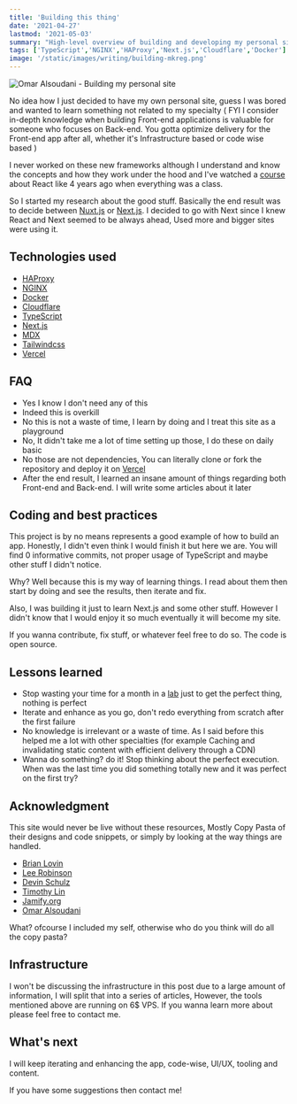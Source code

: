 ```yaml
---
title: 'Building this thing'
date: '2021-04-27'
lastmod: '2021-05-03'
summary: "High-level overview of building and developing my personal site and some of the struggles for someone whose specialty is not Front-end. And by that I mean I have zero knowledge of CSS (Well not zero maybe 5%)."
tags: ['TypeScript','NGINX','HAProxy','Next.js','Cloudflare','Docker']
image: '/static/images/writing/building-mkreg.png'
---
```


<Image
  src="/static/images/writing/building-mkreg.png"
  alt="Omar Alsoudani - Building my personal site"
  width={1392}
  height={1100}
/>


No idea how I just decided to have my own personal site, guess I was bored and wanted to learn something not related to my specialty ( FYI I consider in-depth knowledge when building Front-end applications is valuable for someone who focuses on Back-end. You gotta optimize delivery for the Front-end app after all, whether it's Infrastructure based or code wise based )

I never worked on these new frameworks although I understand and know the concepts and how they work under the hood and I've watched a [course](https://www.udemy.com/course/react-the-complete-guide-incl-redux/) about React like 4 years ago when everything was a class.

So I started my research about the good stuff. Basically the end result was to decide between [Nuxt.js](https://nuxtjs.org/) or [Next.js](https://nextjs.org/). I decided to go with Next since I knew React and Next seemed to be always ahead, Used more and bigger sites were using it.

## Technologies used

- [HAProxy](https://www.haproxy.org/)
- [NGINX](https://nginx.org/)
- [Docker](https://www.docker.com/)
- [Cloudflare](https://cloudflare.com/)
- [TypeScript](https://www.typescriptlang.org/)
- [Next.js](https://nextjs.org/)
- [MDX](https://mdxjs.com/)
- [Tailwindcss](https://tailwindcss.com/)
- [Vercel](https://vercel.com/)

## FAQ

- Yes I know I don't need any of this
- Indeed this is overkill
- No this is not a waste of time, I learn by doing and I treat this site as a playground
- No, It didn't take me a lot of time setting up those, I do these on daily basic
- No those are not dependencies, You can literally clone or fork the repository and deploy it on [Vercel](https://vercel.com/)
- After the end result, I learned an insane amount of things regarding both Front-end and Back-end. I will write some articles about it later

## Coding and best practices

This project is by no means represents a good example of how to build an app. Honestly, I didn't even think I would finish it but here we are. You will find 0 informative commits, not proper usage of TypeScript and maybe other stuff I didn't notice.

Why? Well because this is my way of learning things. I read about them then start by doing and see the results, then iterate and fix. 

Also, I was building it just to learn Next.js and some other stuff. However I didn't know that I would enjoy it so much eventually it will become my site.

If you wanna contribute, fix stuff, or whatever feel free to do so. The code is open source.

## Lessons learned

- Stop wasting your time for a month in a [lab](https://rsms.me/inter/lab/) just to get the perfect thing, nothing is perfect
- Iterate and enhance as you go, don't redo everything from scratch after the first failure
- No knowledge is irrelevant or a waste of time. As I said before this helped me a lot with other specialties (for example Caching and invalidating static content with efficient delivery through a CDN)
- Wanna do something? do it! Stop thinking about the perfect execution. When was the last time you did something totally new and it was perfect on the first try?

## Acknowledgment

This site would never be live without these resources, Mostly Copy Pasta of their designs and code snippets, or simply by looking at the way things are handled.

- [Brian Lovin](https://brianlovin.com/)
- [Lee Robinson](https://leerob.io/)
- [Devin Schulz](https://devinschulz.com/)
- [Timothy Lin](https://tailwind-nextjs-starter-blog.vercel.app/)
- [Jamify.org](https://www.jamify.org/)
- [Omar Alsoudani](https://mkreg.dev/)

What? ofcourse I included my self, otherwise who do you think will do all the copy pasta?

## Infrastructure

I won't be discussing the infrastructure in this post due to a large amount of information, I will split that into a series of articles, However, the tools mentioned above are running on 6$ VPS. If you wanna learn more about please feel free to contact me.

## What's next

I will keep iterating and enhancing the app, code-wise, UI/UX, tooling and content.

If you have some suggestions then contact me!